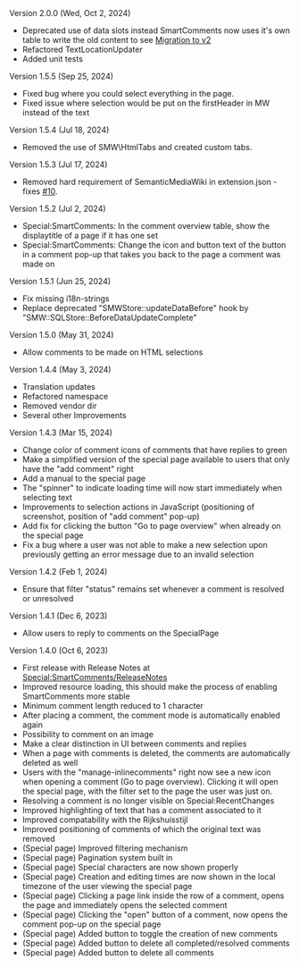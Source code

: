 ; Version 2.0.0 (Wed, Oct 2, 2024)
* Deprecated use of data slots instead SmartComments now uses it's own table to write the old content to see [https://github.com/ArchiXL/SmartComments/blob/master/docs/migrating-to-v2.md Migration to v2]
* Refactored TextLocationUpdater
* Added unit tests

; Version 1.5.5 (Sep 25, 2024)
* Fixed bug where you could select everything in the page.
* Fixed issue where selection would be put on the firstHeader in MW instead of the text 

; Version 1.5.4 (Jul 18, 2024)
* Removed the use of SMW\HtmlTabs and created custom tabs. 

; Version 1.5.3 (Jul 17, 2024)
* Removed hard requirement of SemanticMediaWiki in extension.json - fixes [https://github.com/ArchiXL/SmartComments/issues/10 #10]. 

; Version 1.5.2 (Jul 2, 2024)
* Special:SmartComments: In the comment overview table, show the displaytitle of a page if it has one set
* Special:SmartComments: Change the icon and button text of the button in a comment pop-up that takes you back to the page a comment was made on

; Version 1.5.1 (Jun 25, 2024)
* Fix missing i18n-strings
* Replace deprecated "SMWStore::updateDataBefore" hook by "SMW::SQLStore::BeforeDataUpdateComplete"

; Version 1.5.0 (May 31, 2024)
* Allow comments to be made on HTML selections

; Version 1.4.4 (May 3, 2024)
* Translation updates
* Refactored namespace
* Removed vendor dir
* Several other Improvements

; Version 1.4.3 (Mar 15, 2024)
* Change color of comment icons of comments that have replies to green
* Make a simplified version of the special page available to users that only have the "add comment" right
* Add a manual to the special page
* The "spinner" to indicate loading time will now start immediately when selecting text
* Improvements to selection actions in JavaScript (positioning of screenshot, position of "add comment" pop-up)
* Add fix for clicking the button "Go to page overview" when already on the special page
* Fix a bug where a user was not able to make a new selection upon previously getting an error message due to an invalid selection

; Version 1.4.2 (Feb 1, 2024)
* Ensure that filter "status" remains set whenever a comment is resolved or unresolved

; Version 1.4.1 (Dec 6, 2023)
* Allow users to reply to comments on the SpecialPage

; Version 1.4.0 (Oct 6, 2023)
* First release with Release Notes at [[Special:SmartComments/ReleaseNotes]]
* Improved resource loading, this should make the process of enabling SmartComments more stable
* Minimum comment length reduced to 1 character
* After placing a comment, the comment mode is automatically enabled again
* Possibility to comment on an image
* Make a clear distinction in UI between comments and replies
* When a page with comments is deleted, the comments are automatically deleted as well
* Users with the "manage-inlinecomments" right now see a new icon when opening a comment (Go to page overview). Clicking it will open the special page, with the filter set to the page the user was just on.
* Resolving a comment is no longer visible on Special:RecentChanges
* Improved highlighting of text that has a comment associated to it
* Improved compatability with the Rijkshuisstijl
* Improved positioning of comments of which the original text was removed
* (Special page) Improved filtering mechanism
* (Special page) Pagination system built in
* (Special page) Special characters are now shown properly
* (Special page) Creation and editing times are now shown in the local timezone of the user viewing the special page
* (Special page) Clicking a page link inside the row of a comment, opens the page and immediately opens the selected comment
* (Special page) Clicking the "open" button of a comment, now opens the comment pop-up on the special page
* (Special page) Added button to toggle the creation of new comments
* (Special page) Added button to delete all completed/resolved comments
* (Special page) Added button to delete all comments
